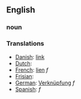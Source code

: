 ==English==

===noun===

===Translations===

*[[Danish]]: [[link]]
*[[Dutch]]: [[]]
*[[French]]: [[lien]] ''f''
*[[Frisian]]: [[]]
*[[German]]: [[Verknüpfung]] ''f''
*[[Spanish]]: [[]] ''f''